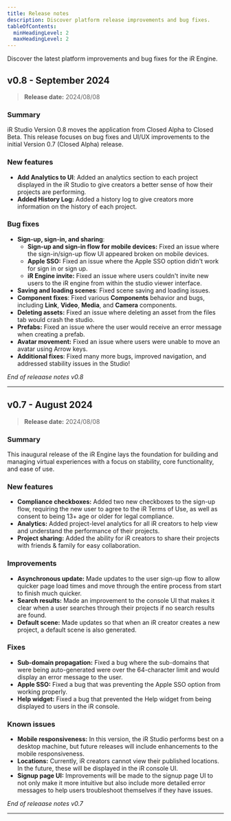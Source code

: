```yaml
---
title: Release notes
description: Discover platform release improvements and bug fixes.
tableOfContents:
  minHeadingLevel: 2
  maxHeadingLevel: 2
---
```


Discover the latest platform improvements and bug fixes for the iR Engine.


## v0.8 - September 2024

> **Release date:** 2024/08/08

### Summary

iR Studio Version 0.8 moves the application from Closed Alpha to Closed Beta. This release focuses on bug fixes and UI/UX improvements to the initial Version 0.7 (Closed Alpha) release.

### New features

- **Add Analytics to UI**: Added an analytics section to each project displayed in the iR Studio to give creators a better sense of how their projects are performing.
- **Added History Log:** Added a history log to give creators more information on the history of each project.

### Bug fixes

- **Sign-up, sign-in, and sharing**:
    - **Sign-up and sign-in flow for mobile devices:** Fixed an issue where the sign-in/sign-up flow UI appeared broken on mobile devices.
    - **Apple SSO:** Fixed an issue where the Apple SSO option didn't work for sign in or sign up.
    - **iR Engine invite:** Fixed an issue where users couldn't invite new users to the iR engine from within the studio viewer interface.
- **Saving and loading scenes**: Fixed scene saving and loading issues.
- **Component fixes**: Fixed various **Components** behavior and bugs, including **Link**, **Video**, **Media**, and **Camera** components.
- **Deleting assets:** Fixed an issue where deleting an asset from the files tab would crash the studio.
- **Prefabs:** Fixed an issue where the user would receive an error message when creating a prefab.
- **Avatar movement:** Fixed an issue where users were unable to move an avatar using Arrow keys.
- **Additional fixes**: Fixed many more bugs, improved navigation, and addressed stability issues in the Studio!

_End of releaase notes v0.8_

---

## v0.7 - August 2024

> **Release date:** 2024/08/08

### Summary

This inaugural release of the iR Engine lays the foundation for building and managing virtual experiences with a focus on stability, core functionality, and ease of use.

### New features

- **Compliance checkboxes:** Added two new checkboxes to the sign-up flow, requiring the new user to agree to the iR Terms of Use, as well as consent to being 13+ age or older for legal compliance.
- **Analytics:** Added project-level analytics for all iR creators to help view and understand the performance of their projects.
- **Project sharing:** Added the ability for iR creators to share their projects with friends & family for easy collaboration.

### Improvements

- **Asynchronous update:** Made updates to the user sign-up flow to allow quicker page load times and move through the entire process from start to finish much quicker.
- **Search results:** Made an improvement to the console UI that makes it clear when a user searches through their projects if no search results are found.
- **Default scene:** Made updates so that when an iR creator creates a new project, a default scene is also generated.

### Fixes

- **Sub-domain propagation:** Fixed a bug where the sub-domains that were being auto-generated were over the 64-character limit and would display an error message to the user.
- **Apple SSO:** Fixed a bug that was preventing the Apple SSO option from working properly.
- **Help widget:** Fixed a bug that prevented the Help widget from being displayed to users in the iR console.

### Known issues

- **Mobile responsiveness:** In this version, the iR Studio performs best on a desktop machine, but future releases will include enhancements to the mobile responsiveness.
- **Locations:** Currently, iR creators cannot view their published locations. In the future, these will be displayed in the iR console UI.
- **Signup page UI:** Improvements will be made to the signup page UI to not only make it more intuitive but also include more detailed error messages to help users troubleshoot themselves if they have issues.

_End of releaase notes v0.7_

---

